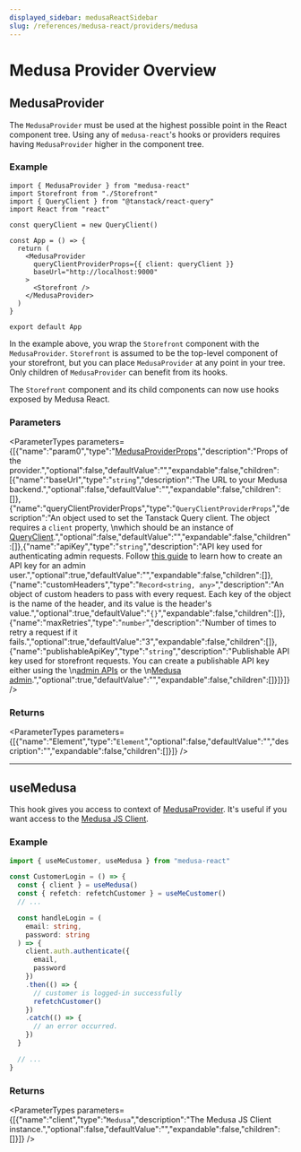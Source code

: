 ```yaml
---
displayed_sidebar: medusaReactSidebar
slug: /references/medusa-react/providers/medusa
---
```



# Medusa  Provider Overview

## MedusaProvider

The `MedusaProvider` must be used at the highest possible point in the React component tree. Using any of `medusa-react`'s hooks or providers requires having `MedusaProvider`
higher in the component tree.

### Example

```tsx title="src/App.ts"
import { MedusaProvider } from "medusa-react"
import Storefront from "./Storefront"
import { QueryClient } from "@tanstack/react-query"
import React from "react"

const queryClient = new QueryClient()

const App = () => {
  return (
    <MedusaProvider
      queryClientProviderProps={{ client: queryClient }}
      baseUrl="http://localhost:9000"
    >
      <Storefront />
    </MedusaProvider>
  )
}

export default App
```

In the example above, you wrap the `Storefront` component with the `MedusaProvider`. `Storefront` is assumed to be the top-level component of your storefront, but you can place `MedusaProvider` at any point in your tree. Only children of `MedusaProvider` can benefit from its hooks.

The `Storefront` component and its child components can now use hooks exposed by Medusa React.

### Parameters

<ParameterTypes parameters={[{"name":"param0","type":"[MedusaProviderProps](../interfaces/medusa_react.MedusaProviderProps.mdx)","description":"Props of the provider.","optional":false,"defaultValue":"","expandable":false,"children":[{"name":"baseUrl","type":"`string`","description":"The URL to your Medusa backend.","optional":false,"defaultValue":"","expandable":false,"children":[]},{"name":"queryClientProviderProps","type":"`QueryClientProviderProps`","description":"An object used to set the Tanstack Query client. The object requires a `client` property, \nwhich should be an instance of [QueryClient](https://tanstack.com/query/v4/docs/react/reference/QueryClient).","optional":false,"defaultValue":"","expandable":false,"children":[]},{"name":"apiKey","type":"`string`","description":"API key used for authenticating admin requests. Follow [this guide](https://docs.medusajs.com/api/admin#authentication) to learn how to create an API key for an admin user.","optional":true,"defaultValue":"","expandable":false,"children":[]},{"name":"customHeaders","type":"`Record<string, any>`","description":"An object of custom headers to pass with every request. Each key of the object is the name of the header, and its value is the header's value.","optional":true,"defaultValue":"`{}`","expandable":false,"children":[]},{"name":"maxRetries","type":"`number`","description":"Number of times to retry a request if it fails.","optional":true,"defaultValue":"3","expandable":false,"children":[]},{"name":"publishableApiKey","type":"`string`","description":"Publishable API key used for storefront requests. You can create a publishable API key either using the \n[admin APIs](https://docs.medusajs.com/development/publishable-api-keys/admin/manage-publishable-api-keys) or the \n[Medusa admin](https://docs.medusajs.com/user-guide/settings/publishable-api-keys#create-publishable-api-key).","optional":true,"defaultValue":"","expandable":false,"children":[]}]}]} />

### Returns

<ParameterTypes parameters={[{"name":"Element","type":"`Element`","optional":false,"defaultValue":"","description":"","expandable":false,"children":[]}]} />

___

## useMedusa

This hook gives you access to context of [MedusaProvider](medusa_react.Providers.Medusa.mdx#medusaprovider). It's useful if you want access to the 
[Medusa JS Client](https://docs.medusajs.com/js-client/overview).

### Example

```ts
import { useMeCustomer, useMedusa } from "medusa-react"

const CustomerLogin = () => {
  const { client } = useMedusa()
  const { refetch: refetchCustomer } = useMeCustomer()
  // ...

  const handleLogin = (
    email: string,
    password: string
  ) => {
    client.auth.authenticate({
      email,
      password
    })
    .then(() => {
      // customer is logged-in successfully
      refetchCustomer()
    })
    .catch(() => {
      // an error occurred.
    })
  }

  // ...
}
```

### Returns

<ParameterTypes parameters={[{"name":"client","type":"`Medusa`","description":"The Medusa JS Client instance.","optional":false,"defaultValue":"","expandable":false,"children":[]}]} />
